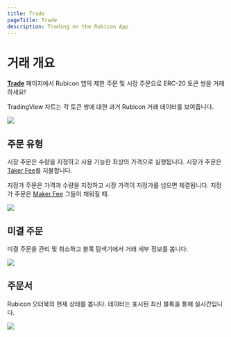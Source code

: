 ```yaml
---
title: Trade
pageTitle: Trade
description: Trading on the Rubicon App
---
```


# 거래 개요

**[Trade](https://app.rubicon.finance/trade)** 페이지에서 Rubicon 앱의 제한 주문 및 시장 주문으로 ERC-20 토큰 쌍을 거래하세요!

TradingView 차트는 각 토큰 쌍에 대한 과거 Rubicon 거래 데이터를 보여줍니다.

![](</assets/Trade Page.png>)

## 주문 유형

시장 주문은 수량을 지정하고 사용 가능한 최상의 가격으로 실행됩니다. 시장가 주문은 [Taker Fee](/protocol/rubicon-market/fees)를 지불합니다.

지정가 주문은 가격과 수량을 지정하고 시장 가격이 지정가를 넘으면 체결됩니다. 지정가 주문은 [Maker Fee](/protocol/rubicon-market/fees) 그들이 채워질 때.

![](</assets/MarketOrder.png>)

## 미결 주문

미결 주문을 관리 및 취소하고 블록 탐색기에서 거래 세부 정보를 봅니다.

![](</assets/OpenOrders.png>)

## 주문서

Rubicon 오더북의 현재 상태를 봅니다. 데이터는 표시된 최신 블록을 통해 실시간입니다.

![](</assets/OrderBook.png>)